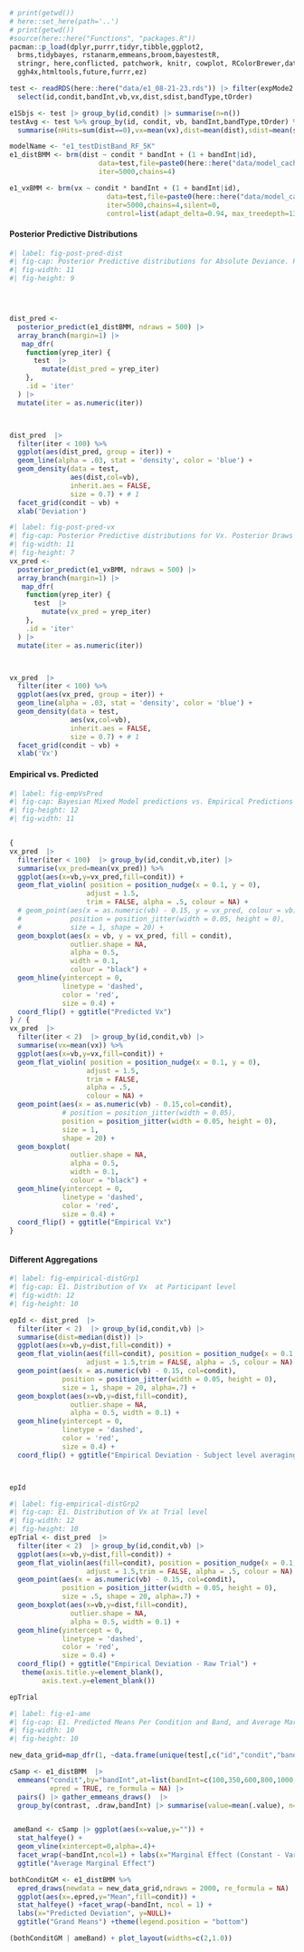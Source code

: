 



```r
# print(getwd())
# here::set_here(path='..')
# print(getwd())
#source(here::here("Functions", "packages.R"))
pacman::p_load(dplyr,purrr,tidyr,tibble,ggplot2,
  brms,tidybayes, rstanarm,emmeans,broom,bayestestR,
  stringr, here,conflicted, patchwork, knitr, cowplot, RColorBrewer,data.table,gt,
  ggh4x,htmltools,future,furrr,ez)


```



```r
test <- readRDS(here::here("data/e1_08-21-23.rds")) |> filter(expMode2 == "Test")  |>
  select(id,condit,bandInt,vb,vx,dist,sdist,bandType,tOrder)
```


```r

e1Sbjs <- test |> group_by(id,condit) |> summarise(n=n())
testAvg <- test %>% group_by(id, condit, vb, bandInt,bandType,tOrder) %>%
  summarise(nHits=sum(dist==0),vx=mean(vx),dist=mean(dist),sdist=mean(sdist),n=n(),Percent_Hit=nHits/n)

modelName <- "e1_testDistBand_RF_5K"
e1_distBMM <- brm(dist ~ condit * bandInt + (1 + bandInt|id),
                      data=test,file=paste0(here::here("data/model_cache",modelName)),
                      iter=5000,chains=4)

e1_vxBMM <- brm(vx ~ condit * bandInt + (1 + bandInt|id),
                        data=test,file=paste0(here::here("data/model_cache", "e1_testVxBand_RF_5k")),
                        iter=5000,chains=4,silent=0,
                        control=list(adapt_delta=0.94, max_treedepth=13))

```




#### Posterior Predictive Distributions

```r
#| label: fig-post-pred-dist
#| fig-cap: Posterior Predictive distributions for Absolute Deviance. Posterior Draws in Blue, colored lines are empirical data. 
#| fig-width: 11
#| fig-height: 9




dist_pred <- 
  posterior_predict(e1_distBMM, ndraws = 500) |> 
  array_branch(margin=1) |> 
   map_dfr( 
    function(yrep_iter) {
      test  |>
        mutate(dist_pred = yrep_iter)
    },
    .id = 'iter'
  ) |>
  mutate(iter = as.numeric(iter))



dist_pred  |>
  filter(iter < 100) %>%
  ggplot(aes(dist_pred, group = iter)) +
  geom_line(alpha = .03, stat = 'density', color = 'blue') +
  geom_density(data = test,
               aes(dist,col=vb),
               inherit.aes = FALSE,
               size = 0.7) + # 1
  facet_grid(condit ~ vb) +
  xlab('Deviation')

```

```r
#| label: fig-post-pred-vx
#| fig-cap: Posterior Predictive distributions for Vx. Posterior Draws in Blue, colored lines are empirical data. 
#| fig-width: 11
#| fig-height: 7
vx_pred <- 
  posterior_predict(e1_vxBMM, ndraws = 500) |> 
  array_branch(margin=1) |> 
   map_dfr( 
    function(yrep_iter) {
      test  |>
        mutate(vx_pred = yrep_iter)
    },
    .id = 'iter'
  ) |>
  mutate(iter = as.numeric(iter))



vx_pred  |>
  filter(iter < 100) %>%
  ggplot(aes(vx_pred, group = iter)) +
  geom_line(alpha = .03, stat = 'density', color = 'blue') +
  geom_density(data = test,
               aes(vx,col=vb),
               inherit.aes = FALSE,
               size = 0.7) + # 1
  facet_grid(condit ~ vb) +
  xlab('Vx')


```


#### Empirical vs. Predicted

```r
#| label: fig-empVsPred
#| fig-cap: Bayesian Mixed Model predictions vs. Empirical Predictions - X velocity
#| fig-height: 12
#| fig-width: 11


{
vx_pred  |>
  filter(iter < 100)  |> group_by(id,condit,vb,iter) |>
  summarise(vx_pred=mean(vx_pred)) %>%
  ggplot(aes(x=vb,y=vx_pred,fill=condit)) + 
  geom_flat_violin( position = position_nudge(x = 0.1, y = 0),
                   adjust = 1.5,
                   trim = FALSE, alpha = .5, colour = NA) +
  # geom_point(aes(x = as.numeric(vb) - 0.15, y = vx_pred, colour = vb),
  #            position = position_jitter(width = 0.05, height = 0),
  #            size = 1, shape = 20) +
  geom_boxplot(aes(x = vb, y = vx_pred, fill = condit),
               outlier.shape = NA,
               alpha = 0.5,
               width = 0.1,
               colour = "black") +
  geom_hline(yintercept = 0,
             linetype = 'dashed',
             color = 'red',
             size = 0.4) + 
  coord_flip() + ggtitle("Predicted Vx")  
} / {
vx_pred  |>
  filter(iter < 2)  |> group_by(id,condit,vb) |>
  summarise(vx=mean(vx)) %>%
  ggplot(aes(x=vb,y=vx,fill=condit)) + 
  geom_flat_violin( position = position_nudge(x = 0.1, y = 0),
                   adjust = 1.5,
                   trim = FALSE,
                   alpha = .5,
                   colour = NA) +
  geom_point(aes(x = as.numeric(vb) - 0.15,col=condit),
             # position = position_jitter(width = 0.05),
             position = position_jitter(width = 0.05, height = 0),
             size = 1,
             shape = 20) +
  geom_boxplot(
               outlier.shape = NA,
               alpha = 0.5,
               width = 0.1,
               colour = "black") +
  geom_hline(yintercept = 0,
             linetype = 'dashed',
             color = 'red',
             size = 0.4) + 
  coord_flip() + ggtitle("Empirical Vx") 
}
```



```r

```



#### Different Aggregations


```r
#| label: fig-empirical-distGrp1
#| fig-cap: E1. Distribution of Vx  at Participant level
#| fig-width: 12
#| fig-height: 10

epId <- dist_pred  |>
  filter(iter < 2)  |> group_by(id,condit,vb) |>
  summarise(dist=median(dist)) |>
  ggplot(aes(x=vb,y=dist,fill=condit)) + 
  geom_flat_violin(aes(fill=condit), position = position_nudge(x = 0.1, y = 0),
                   adjust = 1.5,trim = FALSE, alpha = .5, colour = NA) +
  geom_point(aes(x = as.numeric(vb) - 0.15, col=condit),
             position = position_jitter(width = 0.05, height = 0),
             size = 1, shape = 20, alpha=.7) +
  geom_boxplot(aes(x=vb,y=dist,fill=condit),
               outlier.shape = NA,
               alpha = 0.5, width = 0.1) +
  geom_hline(yintercept = 0,
             linetype = 'dashed',
             color = 'red',
             size = 0.4) + 
  coord_flip() + ggtitle("Empirical Deviation - Subject level averaging") 



epId 
```


```r
#| label: fig-empirical-distGrp2
#| fig-cap: E1. Distribution of Vx at Trial level
#| fig-width: 12
#| fig-height: 10
epTrial <- dist_pred  |>
  filter(iter < 2)  |> group_by(id,condit,vb) |>
  ggplot(aes(x=vb,y=dist,fill=condit)) + 
  geom_flat_violin(aes(fill=condit), position = position_nudge(x = 0.1, y = 0),
                   adjust = 1.5,trim = FALSE, alpha = .5, colour = NA) +
  geom_point(aes(x = as.numeric(vb) - 0.15, col=condit),
             position = position_jitter(width = 0.05, height = 0),
             size = .5, shape = 20, alpha=.7) +
  geom_boxplot(aes(x=vb,y=dist,fill=condit),
               outlier.shape = NA,
               alpha = 0.5, width = 0.1) +
  geom_hline(yintercept = 0,
             linetype = 'dashed',
             color = 'red',
             size = 0.4) + 
  coord_flip() + ggtitle("Empirical Deviation - Raw Trial") +
   theme(axis.title.y=element_blank(),
        axis.text.y=element_blank())

epTrial
```


```r
#| label: fig-e1-ame
#| fig-cap: E1. Predicted Means Per Condition and Band, and Average Marginal Effect (Constant - Varied)
#| fig-width: 10
#| fig-height: 10

new_data_grid=map_dfr(1, ~data.frame(unique(test[,c("id","condit","bandInt")])))

cSamp <- e1_distBMM  |> 
  emmeans("condit",by="bandInt",at=list(bandInt=c(100,350,600,800,1000,1200)),
          epred = TRUE, re_formula = NA) |> 
  pairs() |> gather_emmeans_draws()  |>
  group_by(contrast, .draw,bandInt) |> summarise(value=mean(.value), n=n())


 ameBand <- cSamp |> ggplot(aes(x=value,y="")) + 
  stat_halfeye() + 
  geom_vline(xintercept=0,alpha=.4)+
  facet_wrap(~bandInt,ncol=1) + labs(x="Marginal Effect (Constant - Varied)", y= NULL)+
  ggtitle("Average Marginal Effect")

bothConditGM <- e1_distBMM %>%
  epred_draws(newdata = new_data_grid,ndraws = 2000, re_formula = NA) |>
  ggplot(aes(x=.epred,y="Mean",fill=condit)) + 
  stat_halfeye() +facet_wrap(~bandInt, ncol = 1) +
  labs(x="Predicted Deviation", y=NULL)+
  ggtitle("Grand Means") +theme(legend.position = "bottom")

(bothConditGM | ameBand) + plot_layout(widths=c(2,1.0))
```


